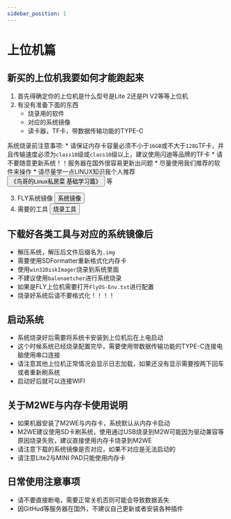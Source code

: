 ```yaml
---
sidebar_position: 1
---
```


# 上位机篇

## 新买的上位机我要如何才能跑起来

  1. 首先得确定你的上位机是什么型号是Lite 2还是PI V2等等上位机
  2. 有没有准备下面的东西
        * 烧录用的软件
        * 对应的系统镜像
        * 读卡器，TF卡，带数据传输功能的TYPE-C

  系统烧录前注意事项:
        * 请保证内存卡容量必须不小于`16GB`或不大于`128G`TF卡，并且传输速度必须为`class10`级或`class10`级以上，建议使用闪迪等品牌的TF卡
        * 请不要随意更新系统！！服务器在国外很容易更新出问题
        * 尽量使用我们推荐的软件来操作
        * 请尽量学一点LINUX知识我个人推荐 <Button variant="contained" disableElevation href="https://item.jd.com/12443890.html">《鸟哥的Linux私房菜 基础学习篇》</Button> 等

  3. FLY系统镜像 <Button variant="contained" disableElevation href="/docs/category/系统镜像">系统镜像</Button>
  4. 需要的工具 <Button variant="contained" disableElevation href="/docs/ResDownload/auxiliary_software/">烧录工具</Button>

## 下载好各类工具与对应的系统镜像后

  * 解压系统，解压后文件后缀名为`.img`
  * 需要使用SDFormatter重新格式化内存卡
  * 使用`win32DiskImager`烧录到系统里面
  * 不建议使用`balenaetcher`进行系统烧录
  * 如果是FLY上位机需要打开`FlyOS-Env.txt`进行配置
  * 烧录好系统后请不要格式化！！！！

## 启动系统

  * 系统烧录好后需要将系统卡安装到上位机后在上电启动
  * 这个时候系统已经烧录配置完毕，需要使用带数据传输功能的TYPE-C连接电脑使用串口连接
  * 请注意其他上位机正常情况会显示日志加载，如果还没有显示需要按两下回车或者重新刷系统
  * 启动好后就可以连接WIFI


## 关于M2WE与内存卡使用说明

  * 如果机器安装了M2WE与内存卡，系统默认从内存卡启动
  * M2WE建议使用SD卡刷系统，使用通过USB烧录到M2W可能因为驱动兼容等原因烧录失败，建议直接使用内存卡烧录到M2WE
  * 请注意下载的系统镜像是否对应，如果不对应是无法启动的
  * 请注意Lite2与MINI PAD只能使用内存卡


## 日常使用注意事项

  * 请不要直接断电，需要正常关机否则可能会导致数据丢失
  * 因GitHud等服务器在国外，不建议自己更新或者安装各种插件

